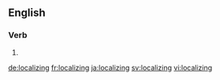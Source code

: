 ==English==

===Verb===
{{head|en}}

# {{present participle of|localize|lang=en}}

[[de:localizing]]
[[fr:localizing]]
[[ja:localizing]]
[[sv:localizing]]
[[vi:localizing]]